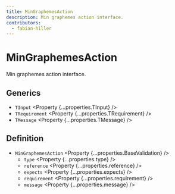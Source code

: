 ```yaml
---
title: MinGraphemesAction
description: Min graphemes action interface.
contributors:
  - fabian-hiller
---
```



# MinGraphemesAction

Min graphemes action interface.

## Generics

- `TInput` <Property {...properties.TInput} />
- `TRequirement` <Property {...properties.TRequirement} />
- `TMessage` <Property {...properties.TMessage} />

## Definition

- `MinGraphemesAction` <Property {...properties.BaseValidation} />
  - `type` <Property {...properties.type} />
  - `reference` <Property {...properties.reference} />
  - `expects` <Property {...properties.expects} />
  - `requirement` <Property {...properties.requirement} />
  - `message` <Property {...properties.message} />

